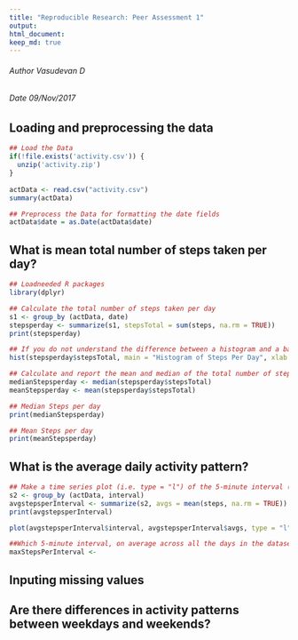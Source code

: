 ```yaml
---
title: "Reproducible Research: Peer Assessment 1"
output:  
html_document:
keep_md: true
---
```

###### Author Vasudevan D
###### Date   09/Nov/2017 

## Loading and preprocessing the data
```r

## Load the Data
if(!file.exists('activity.csv')) {
  unzip('activity.zip')
}
 
actData <- read.csv("activity.csv")
summary(actData)

## Preprocess the Data for formatting the date fields
actData$date = as.Date(actData$date)

```

## What is mean total number of steps taken per day?
```r

## Loadneeded R packages 
library(dplyr)

## Calculate the total number of steps taken per day
s1 <- group_by (actData, date)
stepsperday <- summarize(s1, stepsTotal = sum(steps, na.rm = TRUE))
print(stepsperday)

## If you do not understand the difference between a histogram and a barplot, research the difference between them. Make a histogram of the total number of steps taken each day
hist(stepsperday$stepsTotal, main = "Histogram of Steps Per Day", xlab = "Total Steps per day")

## Calculate and report the mean and median of the total number of steps taken per day
medianStepsperday <- median(stepsperday$stepsTotal)
meanStepsperday <- mean(stepsperday$stepsTotal)

## Median Steps per day 
print(medianStepsperday)

## Mean Steps per day 
print(meanStepsperday)

```

## What is the average daily activity pattern?
```r
## Make a time series plot (i.e. type = "l") of the 5-minute interval (x-axis) and the average number of steps taken, averaged across all days (y-axis)
s2 <- group_by (actData, interval)
avgstepsperInterval <- summarize(s2, avgs = mean(steps, na.rm = TRUE))
print(avgstepsperInterval)

plot(avgstepsperInterval$interval, avgstepsperInterval$avgs, type = "l", main = "Average Daily Activity Pattern", xlab = "Day Intervals", ylab = "Average Steps across days")

##Which 5-minute interval, on average across all the days in the dataset, contains the maximum number of steps?
maxStepsPerInterval <- 

```

## Inputing missing values



## Are there differences in activity patterns between weekdays and weekends?
